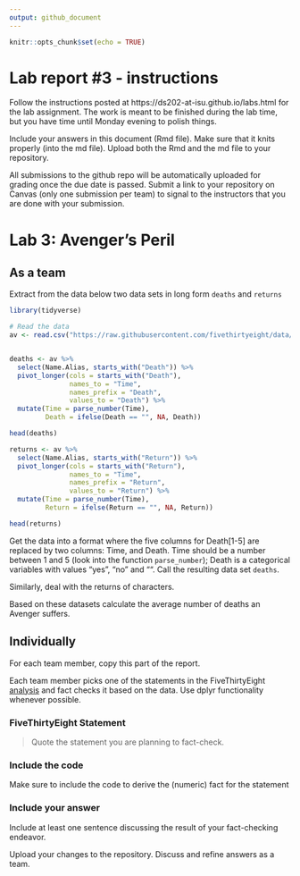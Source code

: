 ```yaml
---
output: github_document
---
```


<!-- README.md is generated from README.Rmd. Please edit the README.Rmd file -->


```r
knitr::opts_chunk$set(echo = TRUE)
```

# Lab report #3 - instructions

Follow the instructions posted at https://ds202-at-isu.github.io/labs.html for the lab assignment. The work is meant to be finished during the lab time, but you have time until Monday evening to polish things.

Include your answers in this document (Rmd file). Make sure that it knits properly (into the md file). Upload both the Rmd and the md file to your repository.  

All submissions to the github repo will be automatically uploaded for grading once the due date is passed.
Submit a link to your repository on Canvas (only one submission per team) to signal to the instructors that you are done with your submission.

# Lab 3: Avenger's Peril

## As a team

Extract from the data below two data sets in long form `deaths` and `returns`

```r
library(tidyverse)

# Read the data
av <- read.csv("https://raw.githubusercontent.com/fivethirtyeight/data/master/avengers/avengers.csv", stringsAsFactors = FALSE)


deaths <- av %>%
  select(Name.Alias, starts_with("Death")) %>%
  pivot_longer(cols = starts_with("Death"),
               names_to = "Time",
               names_prefix = "Death",
               values_to = "Death") %>%
  mutate(Time = parse_number(Time),
         Death = ifelse(Death == "", NA, Death)) 

head(deaths)

returns <- av %>%
  select(Name.Alias, starts_with("Return")) %>%
  pivot_longer(cols = starts_with("Return"),
               names_to = "Time",
               names_prefix = "Return",
               values_to = "Return") %>%
  mutate(Time = parse_number(Time),
         Return = ifelse(Return == "", NA, Return)) 

head(returns)


```

Get the data into a format where the five columns for Death[1-5] are replaced by two columns: Time, and Death. Time should be a number between 1 and 5 (look into the function `parse_number`); Death is a categorical variables with values "yes", "no" and "". Call the resulting data set `deaths`. 

Similarly, deal with the returns of characters.

Based on these datasets calculate the average number of deaths an Avenger suffers. 

## Individually

For each team member, copy this part of the report. 

Each team member picks one of the statements in the FiveThirtyEight [analysis](https://fivethirtyeight.com/features/avengers-death-comics-age-of-ultron/) and fact checks it based on the data. Use dplyr functionality whenever possible.

### FiveThirtyEight Statement

> Quote the statement you are planning to fact-check.

### Include the code

Make sure to include the code to derive the (numeric) fact for the statement

### Include your answer

Include at least one sentence discussing the result of your fact-checking endeavor.

Upload your changes to the repository. Discuss and refine answers as a team.

